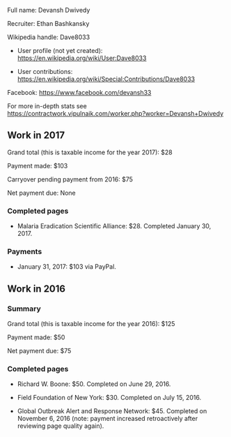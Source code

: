 Full name: Devansh Dwivedy

Recruiter: Ethan Bashkansky

Wikipedia handle: Dave8033

* User profile (not yet created): https://en.wikipedia.org/wiki/User:Dave8033

* User contributions: https://en.wikipedia.org/wiki/Special:Contributions/Dave8033

Facebook: https://www.facebook.com/devansh33

For more in-depth stats see https://contractwork.vipulnaik.com/worker.php?worker=Devansh+Dwivedy

== Work in 2017 ==

Grand total (this is taxable income for the year 2017): $28

Payment made: $103

Carryover pending payment from 2016: $75

Net payment due: None

=== Completed pages ===

* Malaria Eradication Scientific Alliance: $28. Completed January 30, 2017.

=== Payments ===

* January 31, 2017: $103 via PayPal.

== Work in 2016 ==

=== Summary ===

Grand total (this is taxable income for the year 2016): $125

Payment made: $50

Net payment due: $75

=== Completed pages ===

* Richard W. Boone: $50. Completed on June 29, 2016.

* Field Foundation of New York: $30. Completed on July 15, 2016.

* Global Outbreak Alert and Response Network: $45. Completed on November 6, 2016 (note: payment increased retroactively after reviewing page quality again).
